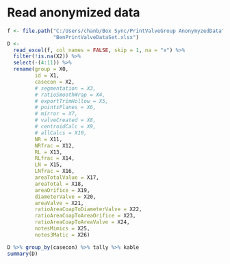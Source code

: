 # Read anonymized data

```r
f <- file.path("C:/Users/chanb/Box Sync/PrintValveGroup AnonymyzedData",
               "BenPrintValveDataSet.xlsx")
D <-
  read_excel(f, col_names = FALSE, skip = 1, na = "x") %>% 
  filter(!is.na(X2)) %>%
  select(-(4:11)) %>%
  rename(group = X0,
         id = X1,
         casecon = X2,
         # segmentation = X3,
         # ratioSmoothWrap = X4,
         # exportTrimHollow = X5,
         # pointsPlanes = X6,
         # mirror = X7,
         # valveCreated = X8,
         # centroidCalc = X9,
         # allCalcs = X10,
         NR = X11,
         NRfrac = X12,
         RL = X13,
         RLfrac = X14,
         LN = X15,
         LNfrac = X16,
         areaTotalValue = X17,
         areaTotal = X18,
         areaOrifice = X19,
         diameterValve = X20,
         areaValve = X21,
         ratioAreaCoapToDiameterValve = X22,
         ratioAreaCoapToAreaOrifice = X23,
         ratioAreaCoapToAreaValve = X24,
         notesMimics = X25,
         notes3Matic = X26)
```

```r
D %>% group_by(casecon) %>% tally %>% kable
summary(D)
```
